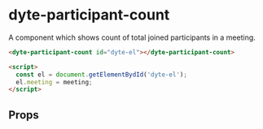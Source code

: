 # dyte-participant-count

A component which shows count of total joined participants in a meeting.

```html
<dyte-participant-count id="dyte-el"></dyte-participant-count>

<script>
  const el = document.getElementBydId('dyte-el');
  el.meeting = meeting;
</script>
```

## Props

<PropsTable of="dyte-participant-count" />
